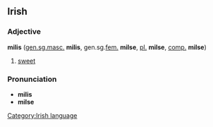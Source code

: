 ==Irish==
===Adjective===
'''milis''' ([[genitive|gen.]][[singular|sg.]][[masculine|masc.]] '''milis''', gen.sg.[[feminine|fem.]] '''milse''', [[plural|pl.]] '''milse''', [[comparative|comp.]] '''milse''')

#[[sweet]]

===Pronunciation===
*'''milis''' {{IPA|[ˈm&#690;il&#690;əʃ]}}
*'''milse''' {{IPA|[ˈm&#690;il&#690;ʃə]}}

[[Category:Irish language]]